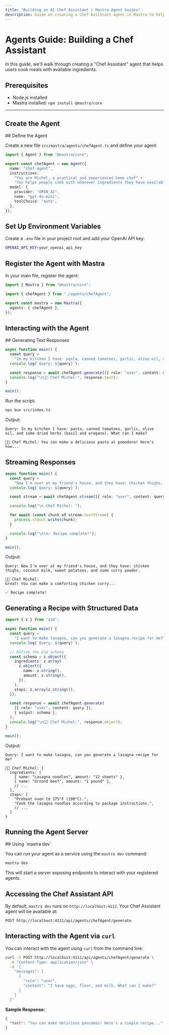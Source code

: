 ```yaml
---
title: "Building an AI Chef Assistant | Mastra Agent Guides"
description: Guide on creating a Chef Assistant agent in Mastra to help users cook meals with available ingredients.
---
```



# Agents Guide: Building a Chef Assistant

In this guide, we'll walk through creating a "Chef Assistant" agent that helps users cook meals with available ingredients.

<YouTube id="_tZhOqHCrF0" />

## Prerequisites

- Node.js installed
- Mastra installed: `npm install @mastra/core`

---

## Create the Agent

<Steps>
## Define the Agent

Create a new file `src/mastra/agents/chefAgent.ts` and define your agent:

```ts copy filename="src/mastra/agents/chefAgent.ts"
import { Agent } from "@mastra/core";

export const chefAgent = new Agent({
  name: "chef-agent",
  instructions:
    "You are Michel, a practical and experienced home chef" +
    "You helps people cook with whatever ingredients they have available.",
  model: {
    provider: "OPEN_AI",
    name: "gpt-4o-mini",
    toolChoice: "auto",
  },
});
```

## Set Up Environment Variables

Create a `.env` file in your project root and add your OpenAI API key:

```bash filename=".env" copy
OPENAI_API_KEY=your_openai_api_key
```

## Register the Agent with Mastra

In your main file, register the agent:

```ts copy filename="src/mastra/index.ts"
import { Mastra } from "@mastra/core";

import { chefAgent } from "./agents/chefAgent";

export const mastra = new Mastra({
  agents: { chefAgent },
});
```

</Steps>

## Interacting with the Agent

<Steps>
## Generating Text Responses

```ts copy filename="src/index.ts"
async function main() {
  const query =
    "In my kitchen I have: pasta, canned tomatoes, garlic, olive oil, and some dried herbs (basil and oregano). What can I make?";
  console.log(`Query: ${query}`);

  const response = await chefAgent.generate([{ role: "user", content: query }]);
  console.log("\n👨‍🍳 Chef Michel:", response.text);
}

main();
```

Run the script:

```bash copy
npx bun src/index.ts
```

Output:

```
Query: In my kitchen I have: pasta, canned tomatoes, garlic, olive oil, and some dried herbs (basil and oregano). What can I make?

👨‍🍳 Chef Michel: You can make a delicious pasta al pomodoro! Here's how...
```

## Streaming Responses

```ts copy filename="src/index.ts"
async function main() {
  const query =
    "Now I'm over at my friend's house, and they have: chicken thighs, coconut milk, sweet potatoes, and some curry powder.";
  console.log(`Query: ${query}`);

  const stream = await chefAgent.stream([{ role: "user", content: query }]);

  console.log("\n Chef Michel: ");

  for await (const chunk of stream.textStream) {
    process.stdout.write(chunk);
  }

  console.log("\n\n✅ Recipe complete!");
}

main();
```

Output:

```
Query: Now I'm over at my friend's house, and they have: chicken thighs, coconut milk, sweet potatoes, and some curry powder.

👨‍🍳 Chef Michel:
Great! You can make a comforting chicken curry...

✅ Recipe complete!
```

## Generating a Recipe with Structured Data

```ts copy filename="src/index.ts"
import { z } from "zod";

async function main() {
  const query =
    "I want to make lasagna, can you generate a lasagna recipe for me?";
  console.log(`Query: ${query}`);

  // Define the Zod schema
  const schema = z.object({
    ingredients: z.array(
      z.object({
        name: z.string(),
        amount: z.string(),
      }),
    ),
    steps: z.array(z.string()),
  });

  const response = await chefAgent.generate(
    [{ role: "user", content: query }],
    { output: schema },
  );
  console.log("\n👨‍🍳 Chef Michel:", response.object);
}

main();
```

Output:

```
Query: I want to make lasagna, can you generate a lasagna recipe for me?

👨‍🍳 Chef Michel: {
  ingredients: [
    { name: "Lasagna noodles", amount: "12 sheets" },
    { name: "Ground beef", amount: "1 pound" },
    // ...
  ],
  steps: [
    "Preheat oven to 375°F (190°C).",
    "Cook the lasagna noodles according to package instructions.",
    // ...
  ]
}
```

</Steps>

## Running the Agent Server

<Steps>
## Using `mastra dev`

You can run your agent as a service using the `mastra dev` command:

```bash copy
mastra dev
```

This will start a server exposing endpoints to interact with your registered agents.

## Accessing the Chef Assistant API

By default, `mastra dev` runs on `http://localhost:4111`. Your Chef Assistant agent will be available at:

```
POST http://localhost:4111/api/agents/chefAgent/generate
```

## Interacting with the Agent via `curl`

You can interact with the agent using `curl` from the command line:

```bash copy
curl -X POST http://localhost:4111/api/agents/chefAgent/generate \
  -H "Content-Type: application/json" \
  -d '{
    "messages": [
      {
        "role": "user",
        "content": "I have eggs, flour, and milk. What can I make?"
      }
    ]
  }'
```

**Sample Response:**

```json
{
  "text": "You can make delicious pancakes! Here's a simple recipe..."
}
```

</Steps>
